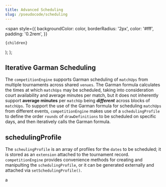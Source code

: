 ```yaml
---
title: Advanced Scheduling
slug: /pseudocode/scheduling
---
```



  <span
    style={{
      backgroundColor: color,
      borderRadius: '2px',
      color: '#fff',
      padding: '0.2rem',
    }}
  >
    {children}
  </span>
);

  <span>
    <ReactJson
      collapsed={true}
      style={{ fontSize: 18 }}
      src={SchedulingProfile}
      name="schedulingProfile"
      theme="summerfruit:inverted"
      collapseStringsAfterLength={15}
      displayDataTypes={false}
      quotesOnKeys={false}
    />
  </span>
);

## Iterative Garman Scheduling

The `competitionEngine` supports <Highlight color="#24c2a0">Garman</Highlight> scheduling of `matchUps` from multiple tournaments across shared `venues`. The Garman formula calculates the times at which `matchUps` may be scheduled, taking into consideration court availability and average minutes per match, but it does not inherently support **average minutes** per `matchUp` being **_different_** across blocks of `matchUps`. To support the use of the Garman formula for scheduling `matchUps` from different events, `competitionEngine` makes use of a `schedulingProfile` to define the order `rounds` of `drawDefinitions` to be scheduled on specific days, and then iteratively calls the Garman formula.

## schedulingProfile

The `scheulingProfile` is an array of profiles for the `dates` to be scheduled; it is stored as an `extension` attached to the tournament record. `competitionEngine` provides convenience methods for creating and manipulting the `schedulingProfile`, or it can be generated externally and attached via `setSchedulingProfile()`.

<JSONVIEW>a</JSONVIEW>
